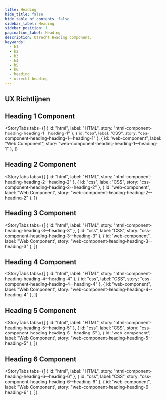 ```yaml
---
title: Heading
hide_title: false
hide_table_of_contents: false
sidebar_label: Heading
sidebar_position: 1
pagination_label: Heading
description: Utrecht Heading component.
keywords:
  - h1
  - h2
  - h3
  - h4
  - h5
  - h6
  - heading
  - utrecht-heading
---
```


<!-- @license CC0-1.0 -->


## UX Richtlijnen

<Markdown headingLevel={3}>
  <Readme />
</Markdown>

## Heading 1 Component

<StoryTabs
  tabs={[
    { id: "html", label: "HTML", story: "html-component-heading-heading-1--heading-1" },
    { id: "css", label: "CSS", story: "css-component-heading-heading-1--heading-1" },
    { id: "web-component", label: "Web Component", story: "web-component-heading-heading-1--heading-1" },
  ]}
></StoryTabs>

## Heading 2 Component

<StoryTabs
  tabs={[
    { id: "html", label: "HTML", story: "html-component-heading-heading-2--heading-2" },
    { id: "css", label: "CSS", story: "css-component-heading-heading-2--heading-2" },
    { id: "web-component", label: "Web Component", story: "web-component-heading-heading-2--heading-2" },
  ]}
></StoryTabs>

## Heading 3 Component

<StoryTabs
  tabs={[
    { id: "html", label: "HTML", story: "html-component-heading-heading-3--heading-3" },
    { id: "css", label: "CSS", story: "css-component-heading-heading-3--heading-3" },
    { id: "web-component", label: "Web Component", story: "web-component-heading-heading-3--heading-3" },
  ]}
></StoryTabs>

## Heading 4 Component

<StoryTabs
  tabs={[
    { id: "html", label: "HTML", story: "html-component-heading-heading-4--heading-4" },
    { id: "css", label: "CSS", story: "css-component-heading-heading-4--heading-4" },
    { id: "web-component", label: "Web Component", story: "web-component-heading-heading-4--heading-4" },
  ]}
></StoryTabs>

## Heading 5 Component

<StoryTabs
  tabs={[
    { id: "html", label: "HTML", story: "html-component-heading-heading-5--heading-5" },
    { id: "css", label: "CSS", story: "css-component-heading-heading-5--heading-5" },
    { id: "web-component", label: "Web Component", story: "web-component-heading-heading-5--heading-5" },
  ]}
></StoryTabs>

## Heading 6 Component

<StoryTabs
  tabs={[
    { id: "html", label: "HTML", story: "html-component-heading-heading-6--heading-6" },
    { id: "css", label: "CSS", story: "css-component-heading-heading-6--heading-6" },
    { id: "web-component", label: "Web Component", story: "web-component-heading-heading-6--heading-6" },
  ]}
></StoryTabs>
